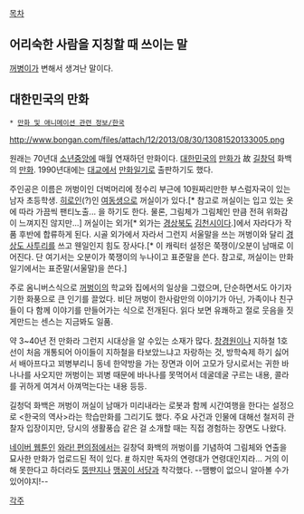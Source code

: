 [[목차]]
== 어리숙한 사람을 지칭할 때 쓰이는 말 ==
[[꺼병이]]가 변해서 생겨난 말이다.

== 대한민국의 만화 ==
 * [[만화 및 애니메이션 관련 정보/한국]]

http://www.bongan.com/files/attach/12/2013/08/30/13081520133005.png

원래는 70년대 [[소년중앙]]에 매월 연재하던 만화이다. [[대한민국]]의 [[만화가]] 故 [[길창덕]] 화백의 [[만화]]. 1990년대에는 [[대교]]에서 [[만화일기]]로 출판하기도 했다.

주인공은 이름은 꺼벙이인 더벅머리에 정수리 부근에 10원짜리만한 부스럼자국이 있는 남자 초등학생. [[히로인]](?)인 [[여동생]]으로 꺼실이가 있다.[* 참고로 꺼실이는 입고 있는 옷에 따라 가끔씩 팬티노출... 을 하기도 한다. 물론, 그림체가 그림체인 만큼 전혀 위화감이 느껴지진 않지만...] 꺼실이는 외가[* 외가는 [[경상북도]] [[김천시]]이다.]에서 자라다가 작품 후반에 합류하게 된다. 시골 외가에서 자라서 그런지 서울말을 쓰는 꺼벙이와 달리 [[동남 방언|경상도 사투리]]를 쓰고 웬일인지 힘도 장사다.[* 이 캐릭터 설정은 쭉쟁이/오분이 남매로 이어진다. 단 여기서는 오분이가 쭉쟁이의 누나이고 표준말을 쓴다. 참고로, 꺼실이는 만화일기에서는 표준말(서울말)을 쓴다.]

주로 옴니버스식으로 [[꺼벙이]]의 학교와 집에서의 일상을 그렸으며, 단순하면서도 아기자기한 화풍으로 큰 인기를 끌었다. 비단 꺼벙이 한사람만의 이야기가 아닌, 가족이나 친구들이 다 함께 이야기를 만들어가는 식으로 전개된다. 읽다 보면 유쾌하고 절로 웃음을 짓게만드는 센스는 지금봐도 일품.

약 3~40년 전 만화라 그런지 시대상을 알 수있는 소재가 많다. [[창경궁|창경원]]이나 지하철 1호선이 처음 개통되어 아이들이 지하철을 타보았느냐고 자랑하는 것, 방학숙제 하기 싫어서 배아프다고 꾀병부리니 동네 한약방을 가는 장면과 이어 고모가 당시로서는 귀한 바나나를 사오지만 꺼벙이는 꾀병 때문에 바나나를 못먹어서 데굴데굴 구르는 내용, 콜라를 귀하게 여겨서 아껴먹는다는 내용 등등.

길청덕 화백은 꺼벙이 꺼실이 남매가 미리내라는 로봇과 함께 시간여행을 한다는 설정으로 <한국의 역사>라는 학습만화를 그리기도 했다. 주요 사건과 인물에 대해선 철저히 관찰자 입장이지만, 당시의 생활풍습 같은 걸 소개할 때는 직접 경험하는 장면도 나왔다.

[[네이버 웹툰]]인 [[와라! 편의점]]에서는 길창덕 화백의 꺼벙이를 기념하여 그림체와 연출을 묘사한 만화가 업로드된 적이 있다. [http://comic.naver.com/webtoon/detail.nhn?titleId=26316&no=78 #] 하지만 독자의 연령대가 연령대인지라... 거의 이해 못한다고 하더라도 [[뚱딴지]]나 [[맹꽁이 서당]]과 착각했다. --땜빵이 없으니 알아볼 수가 있어야지!--

[[각주]]
